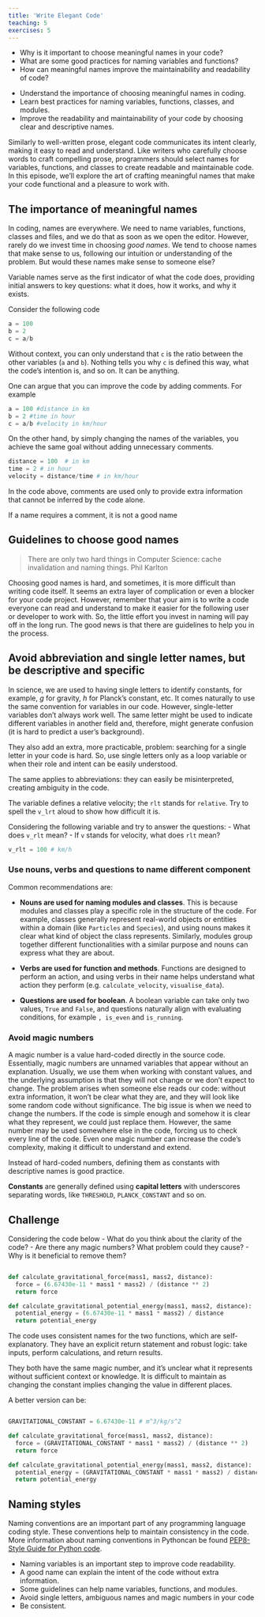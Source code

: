 ```yaml
---
title: 'Write Elegant Code'
teaching: 5
exercises: 5
---
```


:::::::::::::::::::::::::::::::::::::: questions 

- Why is it important to choose meaningful names in your code?
- What are some good practices for naming variables and functions?
- How can meaningful names improve the maintainability and readability of code?

::::::::::::::::::::::::::::::::::::::::::::::::

::::::::::::::::::::::::::::::::::::: objectives

- Understand the importance of choosing meaningful names in coding.
- Learn best practices for naming variables, functions, classes, and modules.
- Improve the readability and maintainability of your code by choosing clear and descriptive names.

::::::::::::::::::::::::::::::::::::::::::::::::

Similarly to well-written prose, elegant code communicates its intent clearly, making it easy to read and understand. 
Like writers who carefully choose words to craft compelling prose, programmers should select names for variables, functions, and classes to create readable and maintainable code.  
In this episode, we'll explore the art of crafting meaningful names that make your code functional and a pleasure to work with.

## The importance of meaningful names 

In coding, names are everywhere. We need to name variables, functions, classes and files, and we do that as soon as we open the editor. However, rarely do we invest time in choosing _good names_. We tend to choose names that make sense to us, following our intuition or understanding of the problem. But would these names make sense to someone else? 

Variable names serve as the first indicator of what the code does, providing initial answers to key questions: what it does, how it works, and why it exists. 

Consider the following code

```python
a = 100 
b = 2
c = a/b
```
Without context, you can only understand that `c` is the ratio between the other variables (`a` and `b`). Nothing tells you why `c` is defined this way, what the code's intention is, and so on. It can be anything. 

One can argue that you can improve the code by adding comments. For example
```python
a = 100 #distance in km
b = 2 #time in hour
c = a/b #velocity in km/hour
```
On the other hand, by simply changing the names of the variables, you achieve the same goal without adding unnecessary comments.  
```python
distance = 100  # in km
time = 2 # in hour
velocity = distance/time # in km/hour
```
In the code above, comments are used only to provide extra information that cannot be inferred by the code alone.

::::::::::::::::::::::::::::::::::::::callout
If a name requires a comment, it is not a good name
::::::::::::::::::::::::::::::::::::::::::::


## Guidelines to choose good names

>There are only two hard things in Computer Science: cache invalidation and naming things.
>Phil Karlton

Choosing good names is hard, and sometimes, it is more difficult than writing code itself. It seems an extra layer of complication or even a blocker for your code project. However, remember that your aim is to write a code everyone can read and understand to make it easier for the following user or developer to work with. So, the little effort you invest in naming will pay off in the long run. The good news is that there are guidelines to help you in the process. 

## Avoid abbreviation and single letter names, but be descriptive and specific

In science, we are used to having single letters to identify constants, for example, _g_ for gravity, _h_ for Planck's constant, etc. It comes naturally to use the same convention for variables in our code. However, single-letter variables don't always work well. The same letter might be used to indicate different variables in another field and, therefore, might generate confusion (it is hard to predict a user's background). 

They also add an extra, more practicable, problem: searching for a single letter in your code is hard. So, use single letters only as a loop variable or when their role and intent can be easily understood. 

The same applies to abbreviations: they can easily be misinterpreted, creating ambiguity in the code.

:::::::::::::::::::::::::::::::::::::::::::::::::::::::::::::::::::: instructor

The variable defines a relative velocity; the `rlt` stands for `relative`. 
Try to spell the `v_lrt` aloud to show how difficult it is. 

:::::::::::::::::::::::::::::::::::::::::::::::::::::::::::::::::::: 

::::::::::::::::::::::::::::::::::::: discussion 

Considering the following variable and try to answer the questions:
- What does `v_rlt` mean?
- If `v` stands for velocity, what does `rlt` mean?
```python 
v_rlt = 100 # km/h
```
::::::::::::::::::::::::::::::::::::: 

### Use nouns, verbs and questions to name different component

Common recommendations are:

- **Nouns are used for naming modules and classes**. This is because modules and classes play a specific role in the structure of the code. For example, classes generally represent real-world objects or entities within a domain (like `Particles` and `Species`), and using nouns makes it clear what kind of object the class represents. Similarly, modules group together different functionalities with a similar purpose and nouns can express what they are about. 

- **Verbs are used for function and methods**. Functions are designed to perform an action, and using verbs in their name helps understand what action they perform (e.g. `calculate_velocity`, `visualise_data`).

- **Questions are used for boolean**. A boolean variable can take only two values, `True` and `False`, and questions naturally align with evaluating conditions, for example `, is_even` and `is_running`.

### Avoid magic numbers

A magic number is a value hard-coded directly in the source code. Essentially, magic numbers are unnamed variables that appear without an explanation. Usually, we use them when working with constant values, and the underlying assumption is that they will not change or we don't expect to change. The problem arises when someone else reads our code: without extra information, it won't be clear what they are, and they will look like some random code without significance. The big issue is when we need to change the numbers. If the code is simple enough and somehow it is clear what they represent, we could just replace them. However, the same number may be used somewhere else in the code, forcing us to check every line of the code. Even one magic number can increase the code’s complexity, making it difficult to understand and extend.

Instead of hard-coded numbers, defining them as constants with descriptive names is good practice. 

**Constants** are generally defined using **capital letters** with underscores separating words, like `THRESHOLD`, `PLANCK_CONSTANT` and so on. 


::::::::::::::::::::::::::::::::::::: challenge 
## Challenge

Considering the code below
- What do you think about the clarity of the code?
- Are there any magic numbers? What problem could they cause?
- Why is it beneficial to remove them?

```python 

def calculate_gravitational_force(mass1, mass2, distance):
  force = (6.67430e-11 * mass1 * mass2) / (distance ** 2)
  return force

def calculate_gravitational_potential_energy(mass1, mass2, distance):
  potential_energy = (6.67430e-11 * mass1 * mass2) / distance
  return potential_energy

```

::::::::::::::::::::::::::::::::::::: solution

The code uses consistent names for the two functions, which are self-explanatory. They have an explicit return statement and robust logic: take inputs, perform calculations, and return results. 

They both have the same magic number, and it's unclear what it represents without sufficient context or knowledge. It is difficult to maintain as changing the constant implies changing the value in different places. 

A better version can be:
```python 

GRAVITATIONAL_CONSTANT = 6.67430e-11 # m^3/kg/s^2

def calculate_gravitational_force(mass1, mass2, distance):
  force = (GRAVITATIONAL_CONSTANT * mass1 * mass2) / (distance ** 2)
  return force

def calculate_gravitational_potential_energy(mass1, mass2, distance):
  potential_energy = (GRAVITATIONAL_CONSTANT * mass1 * mass2) / distance
  return potential_energy

```
:::::::::::::::::::::::::::::::::::::
::::::::::::::::::::::::::::::::::::: 

## Naming styles

Naming conventions are an important part of any programming language coding style. These conventions help to maintain consistency in the code.
More information about naming conventions in Pythoncan be found [PEP8-Style Guide for Python code](https://peps.python.org/pep-0008/#naming-conventions).

::::::::::::::::::::::::::::::::::::: keypoints 

 
- Naming variables is an important step to improve code readability.
- A good name can explain the intent of the code without extra information.
- Some guidelines can help name variables, functions, and modules.
- Avoid single letters, ambiguous names and magic numbers in your code
- Be consistent.

::::::::::::::::::::::::::::::::::::::::::::::::
 
